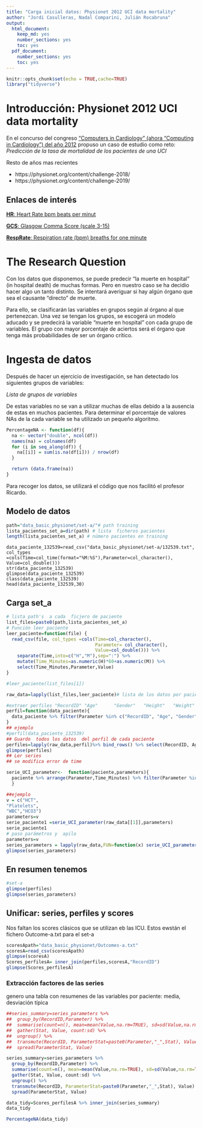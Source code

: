 ```yaml
---
title: "Carga inicial datos: Physionet 2012 UCI data mortality"
author: "Jordi Casulleras, Nadal Comparini, Julián Rocabruna"
output: 
  html_document: 
    keep_md: yes
    number_sections: yes
    toc: yes
  pdf_document: 
    number_sections: yes
    toc: yes
---
```


```r
knitr::opts_chunk$set(echo = TRUE,cache=TRUE)
library("tidyverse")
```

# Introducción: Physionet 2012 UCI data mortality

En el concurso del congreso ["Computers in  Cardiology" (ahora "Computing in Cardiology") del año 2012](https://physionet.org/content/challenge-2012/) propuso un  caso de estudio como reto: *Predicción de la tasa de mortalidad de los pacientes de una UCI*

Resto de años mas recientes 

* https://physionet.org/content/challenge-2018/
* https://physionet.org/content/challenge-2019/



##   Enlaces de interés

[**HR**: Heart Rate bpm beats per minut](https://en.wikipedia.org/wiki/Heart_rate)

[**GCS**: Glasgow Comma Score (scale 3-15)](https://en.wikipedia.org/wiki/Glasgow_Coma_Scale)

[**RespRate**:  Respiration rate (bpm) breaths for one minute](https://en.wikipedia.org/wiki/Respiratory_rate)


# The Research Question

Con los datos que disponemos, se puede predecir "la muerte en hospital" (in hospital death) de muchas formas. Pero en nuestro caso se ha decidio hacer algo un tanto distinto. Se intentará averiguar si hay algún órgano que sea el causante "directo" de muerte.

Para ello, se clasificarán las variables en grupos según al órgano al que pertenezcan. Una vez se tengan los grupos, se escogerá un modelo aducado y se predecirá la variable "muerte en hospital" con cada grupo de variables. El grupo con mayor porcentaje de aciertos será el órgano que tenga más probabilidades de ser un órgano crítico.


#  Ingesta de datos

Después de hacer un ejercicio de investigación, se han detectado los siguientes grupos de variables:

*Lista de grupos de variables*

De estas variables no se van a utilizar muchas de ellas debido a la ausencia de estas en muchos pacientes. Para determinar el porcentaje de valores NAs de la cada variable se ha utilizado un pequeño algoritmo.

```r
PercentageNA <- function(df){
  na <- vector("double", ncol(df))
  names(na) = colnames(df)
  for (i in seq_along(df)) {
    na[[i]] = sum(is.na(df[i])) / nrow(df)
  }

  return (data.frame(na))
}
```


Para recoger los datos, se utilizará el código que nos facilitó el profesor Ricardo.

## Modelo de datos 

```r
path="data_basic_physionet/set-a/"# path training
lista_pacientes_set_a=dir(path) # lista  ficheros pacientes 
length(lista_pacientes_set_a) # número pacientes en training
```


```
data_paciente_132539=read_csv("data_basic_physionet/set-a/132539.txt", col_types =cols(Time=col_time(format="%M:%S"),Parameter=col_character(),
Value=col_double()))
str(data_paciente_132539)
glimpse(data_paciente_132539)
class(data_paciente_132539)
head(data_paciente_132539,30)
```

## Carga set_a

```r
# lista path's  a cada  ficjero de paciente
list_files=paste0(path,lista_pacientes_set_a)
# Función leer paciente
leer_paciente=function(file) {
  read_csv(file, col_types =cols(Time=col_character(),
                                 Parameter= col_character(),
                                 Value=col_double())) %>%
    separate(Time,into=c("H","M"),sep=":") %>% 
    mutate(Time_Minutes=as.numeric(H)*60+as.numeric(M)) %>% 
    select(Time_Minutes,Parameter,Value)
}

#leer_paciente(list_files[1])

raw_data=lapply(list_files,leer_paciente)# lista de los datos por paciente

#extraer perfiles "RecordID" "Age"      "Gender"   "Height"   "Weight"   "ICUType" 
perfil=function(data_paciente){
  data_paciente %>% filter(Parameter %in% c("RecordID", "Age", "Gender", "Height", "ICUType", "Weight")) %>% select(-Time_Minutes) %>% distinct(Parameter,.keep_all=TRUE) %>% spread(Parameter,Value)
}
## ejemplo
#perfil(data_paciente_132539)
## Guardo  todos los datos  del perfil de cada paciente
perfiles=lapply(raw_data,perfil)%>% bind_rows() %>% select(RecordID, Age, Gender, Height,Weight,ICUType)
glimpse(perfiles)
## Ler series
## se modifica error de time

serie_UCI_parameter<-  function(paciente,parameters){
  paciente %>% arrange(Parameter,Time_Minutes) %>% filter(Parameter %in% parameters) %>% add_column(RecordID=paciente[1,3]$Value) 
  } 

##ejemplo
v = c("HCT",
"Platelets",
"WBC","HCO3")
parameters=v
serie_paciente1 =serie_UCI_parameter(raw_data[[1]],parameters)
serie_paciente1
# paso parámetros y  apilo 
parameters=v
series_parameters = lapply(raw_data,FUN=function(x) serie_UCI_parameter(x,parameters)) %>% bind_rows()
glimpse(series_parameters)
```





## En resumen  tenemos

```r
#set-a
glimpse(perfiles)
glimpse(series_parameters)
```



## Unificar: series, perfiles y scores

Nos faltan los scores clásicos que se utilizan eb las ICU. Estos ewstán el fichero Outcome-a.txt para el set-a



```r
scoresApath="data_basic_physionet/Outcomes-a.txt"
scoresA=read_csv(scoresApath)
glimpse(scoresA)
Scores_perfilesA= inner_join(perfiles,scoresA,"RecordID")
glimpse(Scores_perfilesA)
```


### Extracción factores de las series 

genero una tabla con resumenes de  las variables por paciente: media, desviación típica 

```r
##series_summary=series_parameters %>%
##  group_by(RecordID,Parameter) %>%
##  summarise(count=n(), mean=mean(Value,na.rm=TRUE), sd=sd(Value,na.rm=TRUE))%>%
##  gather(Stat, Value, count:sd) %>%
##  ungroup() %>%
##  transmute(RecordID, ParameterStat=paste0(Parameter,"_",Stat), Value) %>%
##  spread(ParameterStat, Value)

series_summary=series_parameters %>%
  group_by(RecordID,Parameter) %>%
  summarise(count=n(), mean=mean(Value,na.rm=TRUE), sd=sd(Value,na.rm=TRUE))%>%
  gather(Stat, Value, count:sd) %>%
  ungroup() %>%
  transmute(RecordID, ParameterStat=paste0(Parameter,"_",Stat), Value) %>%
  spread(ParameterStat, Value)
```


```r
data_tidy=Scores_perfilesA %>% inner_join(series_summary)
data_tidy
```


```r
PercentageNA(data_tidy)
```


